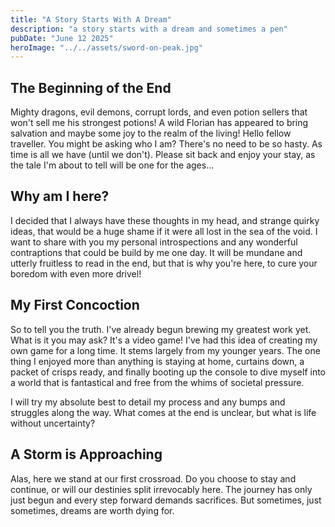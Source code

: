 ```yaml
---
title: "A Story Starts With A Dream"
description: "a story starts with a dream and sometimes a pen"
pubDate: "June 12 2025"
heroImage: "../../assets/sword-on-peak.jpg"
---
```



## The Beginning of the End

Mighty dragons, evil demons, corrupt lords, and even potion sellers that won't sell me his strongest potions! A wild Florian has appeared to bring salvation and maybe some joy to the realm of the living! Hello fellow traveller. You might be asking who I am? There's no need to be so hasty. As time is all we have (until we don't). Please sit back and enjoy your stay, as the tale I'm about to tell will be one for the ages...

## Why am I here?

I decided that I always have these thoughts in my head, and strange quirky ideas, that would be a huge shame if it were all lost in the sea of the void. I want to share with you my personal introspections and any wonderful contraptions that could be build by me one day. It will be mundane and utterly fruitless to read in the end, but that is why you're here, to cure your boredom with even more drivel!

## My First Concoction

So to tell you the truth. I've already begun brewing my greatest work yet. What is it you may ask? It's a video game! I've had this idea of creating my own game for a long time. It stems largely from my younger years. The one thing I enjoyed more than anything is staying at home, curtains down, a packet of crisps ready, and finally booting up the console to dive myself into a world that is fantastical and free from the whims of societal pressure.

I will try my absolute best to detail my process and any bumps and struggles along the way. What comes at the end is unclear, but what is life without uncertainty?

## A Storm is Approaching

Alas, here we stand at our first crossroad. Do you choose to stay and continue, or will our destinies split irrevocably here. The journey has only just begun and every step forward demands sacrifices. But sometimes, just sometimes, dreams are worth dying for.

<YouTube id="https://www.youtube.com/embed/3_Cpkgb4viM?si=4KqEXBg3u40JlXDI" />
